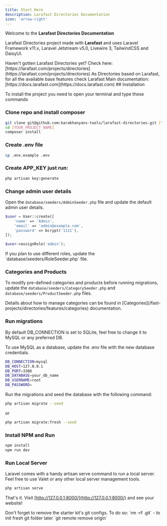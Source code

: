 ```yaml
---
title: Start Here
description: Larafast Directories Documentation
icon: 'arrow-right'
---
```


Welcome to the **Larafast Directories Documentation**

Larafast Directories project made with **Larafast** and uses Laravel Framework v11.x, Laravel Jetstream v5.0, Livewire 3, TailwindCSS and DaisyUI.

<Tip>
    Haven't gotten Larafast Directories yet? Check here: [https://larafast.com/projects/directories](https://larafast.com/projects/directories)
</Tip>

<Note>
    As Directories based on Larafast, for all the available base features check Larafast Main documentation: [https://docs.larafast.com](https://docs.larafast.com)
</Note>
## Installation

To install the project you need to open your terminal and type these commands

### Clone repo and install composer

```bash
git clone git@github.com:karakhanyans-tools/larafast-directories.git [YOUR_PROJECT_NAME]
cd [YOUR_PROJECT_NAME]
composer install
```

### Create .env file

```bash
cp .env.example .env
```

### Create APP_KEY just run:

```bash
php artisan key:generate
```

### Change admin user details

Open the `database/seeders/AdminSeeder.php` file and update the default admin user details.

```php database/seeders/AdminSeeder.php
$user = User::create([
    'name' => 'Admin',
    'email' => 'admin@example.com',
    'password' => bcrypt('1111'),
]);

$user->assignRole('admin');
````

<Tip>
If you plan to use different roles, update the `database/seeders/RoleSeeder.php` file.
</Tip>

### Categories and Products

To modify pre-defined categories and products before running migrations, update the `database/seeders/CategorySeeder.php` and `database/seeders/ProductSeeder.php` files.

<Info>
    Details about how to manage categories can be found in [Categories](/fast-projects/directories/features/categories) documentation.
</Info>

### Run migrations

<Tip>
    By default DB_CONNECTION is set to SQLite, feel free to change it to MySQL or any preferred DB.
</Tip>

To use MySQL as a database, update the .env file with the new database credentials.

```bash .env
DB_CONNECTION=mysql
DB_HOST=127.0.0.1
DB_PORT=3306
DB_DATABASE=your_db_name
DB_USERNAME=root
DB_PASSWORD=
```

Run the migrations and seed the database with the following command:
```bash
php artisan migrate --seed
```

or

```bash
php artisan migrate:fresh --seed
```

### Install NPM and Run

```bash
npm install
npm run dev
```

### Run Local Server

Laravel comes with a handy artisan serve command to run a local server. Feel free to use Valet or any other local server management tools.

```bash
php artisan serve
```

That's it. Visit [http://127.0.0.1:8000/](http://127.0.0.1:8000/) and see your website!

<Warning>
    Don't forget to remove the starter kit's git configs. To do so: `rm -rf .git` - to init fresh git folder later `git remote remove origin`
</Warning>


